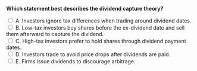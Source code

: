 ::: {.question-block}

<form onsubmit="event.preventDefault(); checkAnswer('module10_mcq_q59')" data-correct-answer="B">
<strong style="display: block;">Which statement best describes the dividend capture theory?</strong>

<label><input type="radio" name="module10_mcq_q59" value="A"> A. Investors ignore tax differences when trading around dividend dates.</label><br>
<label><input type="radio" name="module10_mcq_q59" value="B"> B. Low-tax investors buy shares before the ex-dividend date and sell them afterward to capture the dividend.</label><br>
<label><input type="radio" name="module10_mcq_q59" value="C"> C. High-tax investors prefer to hold shares through dividend payment dates.</label><br>
<label><input type="radio" name="module10_mcq_q59" value="D"> D. Investors trade to avoid price drops after dividends are paid.</label><br>
<label><input type="radio" name="module10_mcq_q59" value="E"> E. Firms issue dividends to discourage arbitrage.</label><br>
</form>

<div id="feedback-module10_mcq_q59" class="feedback" data-status="" style="display:none;">
✅ B is correct. Dividend capture theory suggests that investors with low tax rates temporarily buy shares before the ex-dividend date to benefit from after-tax dividend gains.
</div>

:::
